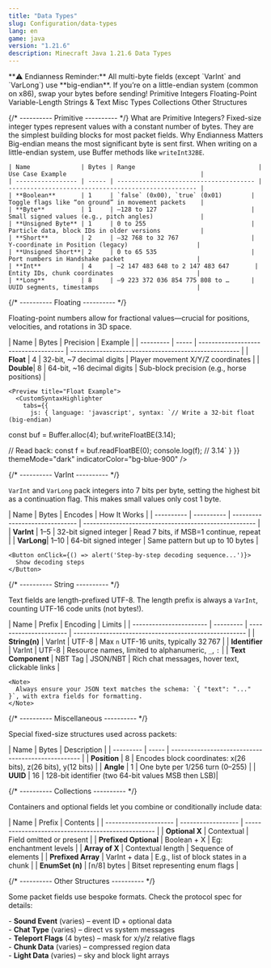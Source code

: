 ```yaml
---
title: "Data Types"
slug: Configuration/data-types
lang: en
game: java
version: "1.21.6"
description: Minecraft Java 1.21.6 Data Types
---
```


<Note type='info'>
  **⚠️ Endianness Reminder:** All multi-byte fields (except `VarInt` and `VarLong`) use **big-endian**. If you’re on a little-endian system (common on x86), swap your bytes before sending!
</Note>

<Tabs defaultValue="primitive" orientation="vertical">
  <TabsList>
    <Tab value="primitive">Primitive Integers</Tab>
    <Tab value="floating">Floating-Point</Tab>
    <Tab value="varint">Variable-Length</Tab>
    <Tab value="string">Strings & Text</Tab>
    <Tab value="misc">Misc Types</Tab>
    <Tab value="collections">Collections</Tab>
    <Tab value="others">Other Structures</Tab>
  </TabsList>

  {/* ---------- Primitive ---------- */}
  <TabsContent value="primitive">
    <Step>
      <StepTitle>What are Primitive Integers?</StepTitle>
      <StepContent>
        Fixed-size integer types represent values with a constant number of bytes. They are the simplest building blocks for most packet fields.
      </StepContent>
    </Step>
    <Step isLast="true">
      <StepTitle>Why Endianness Matters</StepTitle>
      <StepContent>
        Big-endian means the most significant byte is sent first. When writing on a little-endian system, use Buffer methods like `writeInt32BE`.
      </StepContent>
    </Step>
    </br>
    
    | Name              | Bytes | Range                                  | Use Case Example                                     |
    | ----------------- | ----- | -------------------------------------- | ---------------------------------------------------- |
    | **Boolean**       | 1     | `false` (0x00), `true` (0x01)        | Toggle flags like “on ground” in movement packets    |
    | **Byte**          | 1     | –128 to 127                          | Small signed values (e.g., pitch angles)             |
    | **Unsigned Byte** | 1     | 0 to 255                             | Particle data, block IDs in older versions           |
    | **Short**         | 2     | –32 768 to 32 767                    | Y-coordinate in Position (legacy)                   |
    | **Unsigned Short**| 2     | 0 to 65 535                          | Port numbers in Handshake packet                    |
    | **Int**           | 4     | –2 147 483 648 to 2 147 483 647       | Entity IDs, chunk coordinates                       |
    | **Long**          | 8     | –9 223 372 036 854 775 808 to …      | UUID segments, timestamps                           |
  </TabsContent>

  {/* ---------- Floating ---------- */}
  <TabsContent value="floating">
    <p>Floating-point numbers allow for fractional values—crucial for positions, velocities, and rotations in 3D space.</p>
    | Name      | Bytes | Precision                            | Example                                              |
    | --------- | ----- | ------------------------------------ | ---------------------------------------------------- |
    | **Float** | 4     | 32-bit, ~7 decimal digits            | Player movement X/Y/Z coordinates                    |
    | **Double**| 8     | 64-bit, ~16 decimal digits           | Sub-block precision (e.g., horse positions)          |

    <Preview title="Float Example">
      <CustomSyntaxHighlighter
        tabs={{
          js: { language: 'javascript', syntax: `// Write a 32-bit float (big-endian)
const buf = Buffer.alloc(4);
buf.writeFloatBE(3.14);

// Read back:
const f = buf.readFloatBE(0);
console.log(f); // 3.14` }
        }}
        themeMode="dark"
        indicatorColor="bg-blue-900"
      />
    </Preview>
  </TabsContent>

  {/* ---------- VarInt ---------- */}
  <TabsContent value="varint">
    <p>`VarInt` and `VarLong` pack integers into 7 bits per byte, setting the highest bit as a continuation flag. This makes small values only cost 1 byte.</p>
    | Name       | Bytes      | Encodes                        | How It Works                                          |
    | ---------- | ---------- | ------------------------------ | ----------------------------------------------------- |
    | **VarInt** | 1–5        | 32-bit signed integer         | Read 7 bits, if MSB=1 continue, repeat                |
    | **VarLong**| 1–10       | 64-bit signed integer         | Same pattern but up to 10 bytes                       |

    <Button onClick={() => alert('Step-by-step decoding sequence...')}>
      Show decoding steps
    </Button>
  </TabsContent>

  {/* ---------- String ---------- */}
  <TabsContent value="string">
    <p>Text fields are length-prefixed UTF-8. The length prefix is always a `VarInt`, counting UTF-16 code units (not bytes!).</p>
    | Name                    | Prefix    | Encoding               | Limits                                                |
    | ----------------------- | --------- | ---------------------- | ----------------------------------------------------- |
    | **String(n)**           | VarInt    | UTF-8                  | Max `n` UTF-16 units, typically 32 767                |
    | **Identifier**          | VarInt    | UTF-8                  | Resource names, limited to alphanumeric, `_`, `:`     |
    | **Text Component**      | NBT Tag   | JSON/NBT               | Rich chat messages, hover text, clickable links       |
    
    <Note>
      Always ensure your JSON text matches the schema: `{ "text": "..." }`, with extra fields for formatting.
    </Note>
  </TabsContent>

  {/* ---------- Miscellaneous ---------- */}
  <TabsContent value="misc">
    <p>Special fixed-size structures used across packets:</p>
    | Name      | Bytes | Description                                        |
    | --------- | ----- | -------------------------------------------------- |
    | **Position** | 8  | Encodes block coordinates: x(26 bits), z(26 bits), y(12 bits) |
    | **Angle**    | 1  | One byte per 1/256 turn (0–255)                   |
    | **UUID**     | 16 | 128-bit identifier (two 64-bit values MSB then LSB)|
  </TabsContent>

  {/* ---------- Collections ---------- */}
  <TabsContent value="collections">
    <p>Containers and optional fields let you combine or conditionally include data:</p>
    | Name                  | Prefix             | Contents                                           |
    | --------------------- | ------------------ | -------------------------------------------------- |
    | **Optional X**        | Contextual         | Field omitted or present                           |
    | **Prefixed Optional** | Boolean + X        | Eg: enchantment levels                             |
    | **Array of X**        | Contextual length  | Sequence of elements                               |
    | **Prefixed Array**    | VarInt + data      | E.g., list of block states in a chunk              |
    | **EnumSet (n)**       | ⌈n/8⌉ bytes        | Bitset representing enum flags                     |
  </TabsContent>

  {/* ---------- Other Structures ---------- */}
  <TabsContent value="others">
    <p>Some packet fields use bespoke formats. Check the protocol spec for details:</p>
    - **Sound Event** (varies) – event ID + optional data  
    - **Chat Type** (varies) – direct vs system messages  
    - **Teleport Flags** (4 bytes) – mask for x/y/z relative flags  
    - **Chunk Data** (varies) – compressed region data    
    - **Light Data** (varies) – sky and block light arrays
  </TabsContent>
</Tabs>
